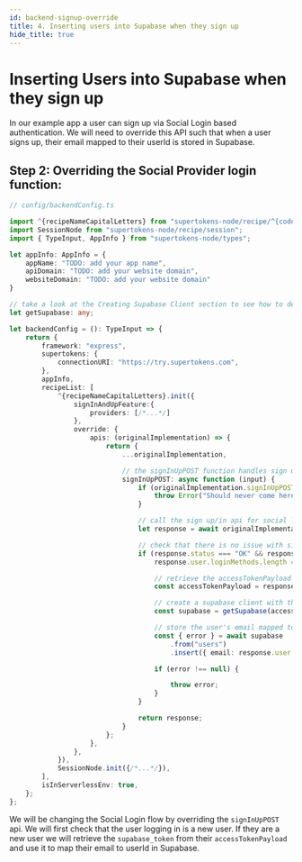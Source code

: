 ```yaml
---
id: backend-signup-override
title: 4. Inserting users into Supabase when they sign up
hide_title: true
---
```


# Inserting Users into Supabase when they sign up

In our example app a user can sign up via Social Login based authentication. We will need to override this API such that when a user signs up, their email mapped to their userId is stored in Supabase.

## Step 2: Overriding the Social Provider login function:

```ts
// config/backendConfig.ts

import ^{recipeNameCapitalLetters} from "supertokens-node/recipe/^{codeImportRecipeName}";
import SessionNode from "supertokens-node/recipe/session";
import { TypeInput, AppInfo } from "supertokens-node/types";

let appInfo: AppInfo = {
    appName: "TODO: add your app name",
    apiDomain: "TODO: add your website domain",
    websiteDomain: "TODO: add your website domain"
}

// take a look at the Creating Supabase Client section to see how to define getSupabase
let getSupabase: any;

let backendConfig = (): TypeInput => {
    return {
        framework: "express",
        supertokens: {
            connectionURI: "https://try.supertokens.com",
        },
        appInfo,
        recipeList: [
            ^{recipeNameCapitalLetters}.init({
                signInAndUpFeature:{
                    providers: [/*...*/]
                },
                override: {
                    apis: (originalImplementation) => {
                        return {
                            ...originalImplementation,

                            // the signInUpPOST function handles sign up/in via Social login
                            signInUpPOST: async function (input) {
                                if (originalImplementation.signInUpPOST === undefined) {
                                    throw Error("Should never come here");
                                }

                                // call the sign up/in api for social login
                                let response = await originalImplementation.signInUpPOST(input);

                                // check that there is no issue with sign up and that a new user is created
                                if (response.status === "OK" && response.createdNewRecipeUser &&
                                    response.user.loginMethods.length === 1 && input.session === undefined) {

                                    // retrieve the accessTokenPayload from the user's session
                                    const accessTokenPayload = response.session.getAccessTokenPayload();

                                    // create a supabase client with the supabase_token from the accessTokenPayload
                                    const supabase = getSupabase(accessTokenPayload.supabase_token);

                                    // store the user's email mapped to their userId in Supabase
                                    const { error } = await supabase
                                        .from("users")
                                        .insert({ email: response.user.emails[0], user_id: response.user.id });

                                    if (error !== null) {

                                        throw error;
                                    }
                                }

                                return response;
                            }
                        };
                    },
                },
            }),
            SessionNode.init({/*...*/}),
        ],
        isInServerlessEnv: true,
    };
};
```

We will be changing the Social Login flow by overriding the `signInUpPOST` api. We will first check that the user logging in is a new user. If they are a new user we will retrieve the `supabase_token` from their `accessTokenPayload` and use it to map their email to userId in Supabase.
